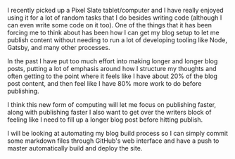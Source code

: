 
I recently picked up a Pixel Slate tablet/computer and I have really enjoyed
using it for a lot of random tasks that I do besides writing code (although I
can even write some code on it too). One of the things that it has been forcing
me to think about has been how I can get my blog setup to let me publish content
without needing to run a lot of developing tooling like Node, Gatsby, and many
other processes.

In the past I have put too much effort into making longer and longer blog posts,
putting a lot of emphasis around how I structure my thoughts and often getting
to the point where it feels like I have about 20% of the blog post content, and
then feel like I have 80% more work to do before publishing.

I think this new form of computing will let me focus on publishing faster, along
with publishing faster I also want to get over the writers block of feeling like
I need to fill up a longer blog post before hitting publish.

I will be looking at automating my blog build process so I can simply commit
some markdown files through GitHub's web interface and have a push to master
automatically build and deploy the site.
